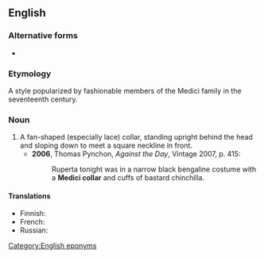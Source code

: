==English==

===Alternative forms===
* {{l|en|de Medici collar}}

===Etymology===
A style popularized by fashionable members of the Medici family in the seventeenth century.

===Noun===
{{en-noun|head=[[w:Medici|Medici]] [[collar]]}}

# A fan-shaped (especially lace) collar, standing upright behind the head and sloping down to meet a square neckline in front.
#* '''2006''', Thomas Pynchon, ''Against the Day'', Vintage 2007, p. 415:
#*: Ruperta tonight was in a narrow black bengaline costume with a '''Medici collar''' and cuffs of bastard chinchilla.

====Translations====
{{trans-top|fan-shaped collar}}
* Finnish: {{t|fi|Medici-kaulus}}
* French: {{t+|fr|collet monté|m}}
* Russian: {{t|ru|воротни́к Ме́дичи|m}}
{{trans-bottom}}

[[Category:English eponyms]]